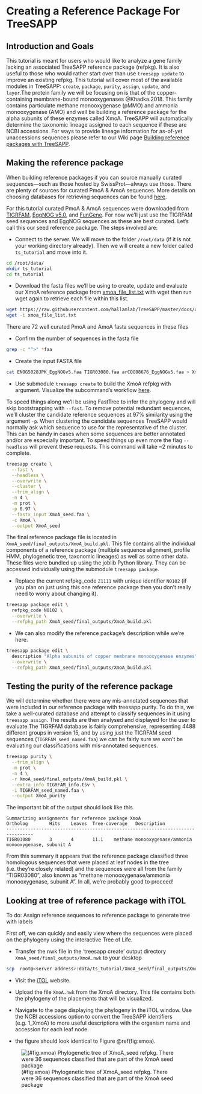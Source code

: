 # Creating a Reference Package For TreeSAPP

## Introduction and Goals

This tutorial is meant for users who would like to analyze a gene family lacking an associated TreeSAPP reference package (refpkg). It is also useful to those who would rather start over than use `treesapp update` to improve an existing refpkg. This tutorial will cover most of the available modules in TreeSAPP: `create`, `package`, `purity`, `assign`, `update`, and `layer`.The protein family we will be focusing on is that of the copper-containing membrane-bound monooxygenases @Khadka.2018. This family contains particulate methane monooxygenase (pMMO) and ammonia monooxygenase (AMO) and well be building a reference package for the alpha subunits of these enzymes called XmoA. TreeSAPP will automatically determine the taxonomic lineage assigned to each sequence if these are NCBI accessions. For ways to provide lineage information for as-of-yet unaccessions sequences please refer to our Wiki page [Building reference packages with TreeSAPP](https://github.com/hallamlab/TreeSAPP/wiki/Building-reference-packages-with-TreeSAPP#alternative-sources).

## Making the reference package

When building reference packages if you can source manually curated sequences---such as those hosted by SwissProt---always use those. There are plenty of sources for curated PmoA & AmoA sequences. More details on choosing databases for retrieving sequences can be found [here](https://github.com/hallamlab/TreeSAPP/wiki/Building-reference-packages-with-TreeSAPP#step-1-reference-sequences).

For this tutorial curated PmoA & AmoA sequences were downloaded from [TIGRFAM](http://tigrfams.jcvi.org/cgi-bin/index.cgi), [EggNOG v5.0](http://eggnog5.embl.de/#/app/home), and [FunGene](http://fungene.cme.msu.edu/). For now we'll just use the TIGRFAM seed sequences and EggNOG sequences as these are best curated. Let's call this our seed reference package. The steps involved are:

-   Connect to the server. We will move to the folder `/root/data` (if it is not your working directory already). Then we will create a new folder called `ts_tutorial` and move into it.

```bash
cd /root/data/
mkdir ts_tutorial
cd ts_tutorial
```

-   Download the fasta files we'll be using to create, update and evaluate our XmoA reference package from [xmoa_file_list.txt](https://github.com/hallamlab/TreeSAPP/blob/master/docs/xmoa_file_list.txt) with wget then run wget again to retrieve each file within this list.

```bash
wget https://raw.githubusercontent.com/hallamlab/TreeSAPP/master/docs/xmoa_file_list.txt`
wget -i xmoa_file_list.txt
```

There are 72 well curated PmoA and AmoA fasta sequences in these files

-   Confirm the number of sequences in the fasta file

```bash
grep -c "^>" *faa
```

-   Create the input FASTA file

```bash
cat ENOG5028JPK_EggNOGv5.faa TIGR03080.faa arCOG08676_EggNOGv5.faa > XmoA_seed.faa
```

-   Use submodule `treesapp create` to build the XmoA refpkg with argument. Visualize the subcommand's workflow [here](https://github.com/hallamlab/TreeSAPP/wiki/Building-reference-packages-with-TreeSAPP#ingredients).

To speed things along we'll be using FastTree to infer the phylogeny and will skip bootstrapping with `--fast`. To remove potential redundant sequences, we'll cluster the candidate reference sequences at 97% similarity using the argument `-p`. When clustering the candidate sequences TreeSAPP would normally ask which sequence to use for the representative of the cluster. This can be handy in cases when some sequences are better annotated and/or are especially important. To speed things up even more the flag `--headless` will prevent these requests. This command will take \~2 minutes to complete.

```bash
treesapp create \
  --fast \
  --headless \
  --overwrite \
  --cluster \
  --trim_align \
  -n 4 \
  -m prot \
  -p 0.97 \
  --fastx_input XmoA_seed.faa \
  -c XmoA \
  --output XmoA_seed
```

The final reference package file is located in `XmoA_seed/final_outputs/XmoA_build.pkl`. This file contains all the individual components of a reference package (multiple sequence alignment, profile HMM, phylogenetic tree, taxonomic lineages) as well as some other data. These files were bundled up using the joblib Python library. They can be accessed individually using the submodule `treesapp package`.

-   Replace the current refpkg_code `Z1111` with unique identifier `N0102` (if you plan on just using this one reference package then you don't really need to worry about changing it).

```bash
treesapp package edit \
  refpkg_code N0102 \
  --overwrite \
  --refpkg_path XmoA_seed/final_outputs/XmoA_build.pkl
```

-   We can also modify the reference package's description while we're here.

```bash
treesapp package edit \
  description "Alpha subunits of copper membrane monooxygenase enzymes" \
  --overwrite \
  --refpkg_path XmoA_seed/final_outputs/XmoA_build.pkl
```

## Testing the purity of the reference package

We will determine whether there were any mis-annotated sequences that were included in our reference package with treesapp purity. To do this, we take a well-curated database and attempt to classify sequences in it using `treesapp assign`. The results are then analysed and displayed for the user to evaluate.The TIGRFAM database is fairly comprehensive, representing 4488 different groups in version 15, and by using just the TIGRFAM seed sequences (`TIGRFAM_seed_named.faa`) we can be fairly sure we won't be evaluating our classifications with mis-annotated sequences.

```bash
treesapp purity \
  --trim_align \
  -m prot \
  -n 4 \
  -r XmoA_seed/final_outputs/XmoA_build.pkl \
  --extra_info TIGRFAM_info.tsv \
  -i TIGRFAM_seed_named.faa \
  --output XmoA_purity
```

The important bit of the output should look like this

    Summarizing assignments for reference package XmoA
    Ortholog        Hits    Leaves  Tree-coverage   Description
    --------------------------------------------------------------------------------
    TIGR03080       3       4       11.1    methane monooxygenase/ammonia monooxygenase, subunit A

From this summary it appears that the reference package classified three homologous sequences that were placed at leaf nodes in the tree (i.e. they're closely related) and the sequences were all from the family "TIGR03080", also known as "methane monooxygenase/ammonia monooxygenase, subunit A". In all, we're probably good to proceed!

## Looking at tree of reference package with iTOL

To do: Assign reference sequences to reference package to generate tree with labels

First off, we can quickly and easily view where the sequences were placed on the phylogeny using the interactive Tree of Life.

-   Transfer the nwk file in the 'treesapp create'  output directory  `XmoA_seed/final_outputs/XmoA.nwk` to your desktop

```bash
scp  root@<server address>:data/ts_tutorial/XmoA_seed/final_outputs/XmoA.nwk  <path to your local directory>
```

-   Visit the [iTOL](https://itol.embl.de/) website.

-   Upload the file `XmoA.nwk` from the XmoA directory. This file contains both the phylogeny of the placements that will be visualized.

-   Navigate to the page displaying the phylogeny in the iTOL window. Use the NCBI accessions option to convert the TreeSAPP identifiers (e.g. 1_XmoA) to more useful descriptions with the organism name and accession for each leaf node.

-   the figure should look identical to Figure \@ref(fig:xmoa).

![(\#fig:xmoa) Phylogenetic tree of XmoA_seed refpkg.  There were 36 sequences classified that are part of the XmoA seed package ](images/XmoA_36_iTOL.png)
